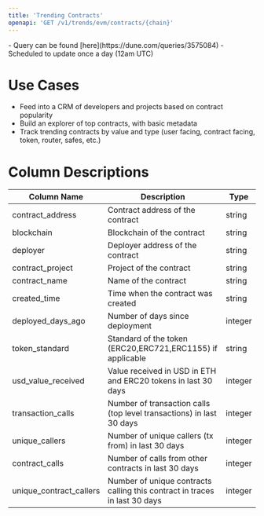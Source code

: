 ```yaml
---
title: 'Trending Contracts'
openapi: 'GET /v1/trends/evm/contracts/{chain}'
---
```


<Note>
- Query can be found [here](https://dune.com/queries/3575084)
- Scheduled to update once a day (12am UTC)
</Note>

# Use Cases

- Feed into a CRM of developers and projects based on contract popularity
- Build an explorer of top contracts, with basic metadata
- Track trending contracts by value and type (user facing, contract facing, token, router, safes, etc.)

# Column Descriptions

| Column Name              | Description                     | Type                   |
|--------------------------|---------------------------------|------------------------|
| contract_address         | Contract address of the contract         | string                 |
| blockchain               | Blockchain of the contract      | string                 |
| deployer                 | Deployer address of the contract        | string                 |
| contract_project         | Project of the contract         | string                 |
| contract_name            | Name of the contract             | string                 |
| created_time             | Time when the contract was created | string              |
| deployed_days_ago        | Number of days since deployment | integer                |
| token_standard           | Standard of the token (ERC20,ERC721,ERC1155) if applicable  | string                 |
| usd_value_received       | Value received in USD in ETH and ERC20 tokens in last 30 days   | integer                 |
| transaction_calls        | Number of transaction calls (top level transactions) in last 30 days   | integer                |
| unique_callers           | Number of unique callers (tx from) in last 30 days     | integer                |
| contract_calls           | Number of calls from other contracts in last 30 days     | integer                |
| unique_contract_callers  | Number of unique contracts calling this contract in traces in last 30 days | integer                |
